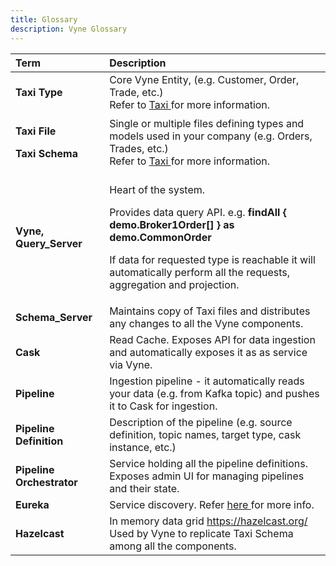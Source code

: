 ```yaml
---
title: Glossary
description: Vyne Glossary
---
```


<table>
  <thead>
    <tr>
      <th style="text-align:left">Term</th>
      <th style="text-align:left">Description</th>
    </tr>
  </thead>
  <tbody>
    <tr>
      <td style="text-align:left"><b>Taxi Type</b>
      </td>
      <td style="text-align:left">Core Vyne Entity, (e.g. Customer, Order, Trade, etc.)
        <br />Refer to <a href="https://docs.taxilang.org/taxi-language">Taxi </a>for
        more information.</td>
    </tr>
    <tr>
      <td style="text-align:left">
        <p><b>Taxi File</b>
        </p>
        <p><b>Taxi Schema </b>
        </p>
      </td>
      <td style="text-align:left">Single or multiple files defining types and models used in your company
        (e.g. Orders, Trades, etc.)
        <br />Refer to <a href="https://docs.taxilang.org/taxi-language">Taxi </a>for
        more information.</td>
    </tr>
    <tr>
      <td style="text-align:left"><b>Vyne, <br />Query_Server</b> 
      </td>
      <td style="text-align:left">
        <p>Heart of the system.</p>
        <p>Provides data query API. e.g. <b>findAll { demo.Broker1Order[] } as demo.CommonOrder</b>
        </p>
        <p>If data for requested type is reachable it will automatically perform
          all the requests, aggregation and projection.</p>
      </td>
    </tr>
    <tr>
      <td style="text-align:left"><b>Schema_Server</b>
      </td>
      <td style="text-align:left">Maintains copy of Taxi files and distributes any changes to all the Vyne
        components.</td>
    </tr>
    <tr>
      <td style="text-align:left"><b>Cask</b>
      </td>
      <td style="text-align:left">Read Cache. Exposes API for data ingestion and automatically exposes it
        as as service via Vyne.</td>
    </tr>
    <tr>
      <td style="text-align:left"><b>Pipeline</b>
      </td>
      <td style="text-align:left">Ingestion pipeline - it automatically reads your data (e.g. from Kafka
        topic) and pushes it to Cask for ingestion.</td>
    </tr>
    <tr>
      <td style="text-align:left"><b>Pipeline Definition</b>
      </td>
      <td style="text-align:left">Description of the pipeline (e.g. source definition, topic names, target
        type, cask instance, etc.)</td>
    </tr>
    <tr>
      <td style="text-align:left"><b>Pipeline Orchestrator</b>
      </td>
      <td style="text-align:left">Service holding all the pipeline definitions. Exposes admin UI for managing
        pipelines and their state.</td>
    </tr>
    <tr>
      <td style="text-align:left"><b>Eureka</b>
      </td>
      <td style="text-align:left">Service discovery. Refer <a href="https://www.tutorialspoint.com/spring_boot/spring_boot_eureka_server.htm">here </a>for
        more info.</td>
    </tr>
    <tr>
      <td style="text-align:left"><b>Hazelcast</b>
      </td>
      <td style="text-align:left">In memory data grid <a href="https://hazelcast.org/">https://hazelcast.org/</a> 
        <br
        />Used by Vyne to replicate Taxi Schema among all the components.</td>
    </tr>
  </tbody>
</table>
